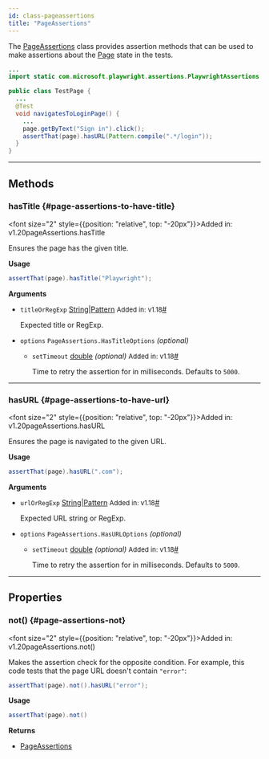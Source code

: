 ```yaml
---
id: class-pageassertions
title: "PageAssertions"
---
```



The [PageAssertions] class provides assertion methods that can be used to make assertions about the [Page] state in the tests.

```java
...
import static com.microsoft.playwright.assertions.PlaywrightAssertions.assertThat;

public class TestPage {
  ...
  @Test
  void navigatesToLoginPage() {
    ...
    page.getByText("Sign in").click();
    assertThat(page).hasURL(Pattern.compile(".*/login"));
  }
}
```


---

## Methods

### hasTitle {#page-assertions-to-have-title}

<font size="2" style={{position: "relative", top: "-20px"}}>Added in: v1.20</font><x-search>pageAssertions.hasTitle</x-search>

Ensures the page has the given title.

**Usage**

```java
assertThat(page).hasTitle("Playwright");
```

**Arguments**
- `titleOrRegExp` [String]|[Pattern] <font size="2">Added in: v1.18</font><a aria-hidden="true" tabindex="-1" class="list-anchor-link" id="page-assertions-to-have-title-option-title-or-reg-exp"/><a href="#page-assertions-to-have-title-option-title-or-reg-exp" class="list-anchor">#</a>
  
  Expected title or RegExp.
- `options` `PageAssertions.HasTitleOptions` *(optional)*
  - `setTimeout` [double] *(optional)* <font size="2">Added in: v1.18</font><a aria-hidden="true" tabindex="-1" class="list-anchor-link" id="page-assertions-to-have-title-option-timeout"/><a href="#page-assertions-to-have-title-option-timeout" class="list-anchor">#</a>
    
    Time to retry the assertion for in milliseconds. Defaults to `5000`.

---

### hasURL {#page-assertions-to-have-url}

<font size="2" style={{position: "relative", top: "-20px"}}>Added in: v1.20</font><x-search>pageAssertions.hasURL</x-search>

Ensures the page is navigated to the given URL.

**Usage**

```java
assertThat(page).hasURL(".com");
```

**Arguments**
- `urlOrRegExp` [String]|[Pattern] <font size="2">Added in: v1.18</font><a aria-hidden="true" tabindex="-1" class="list-anchor-link" id="page-assertions-to-have-url-option-url-or-reg-exp"/><a href="#page-assertions-to-have-url-option-url-or-reg-exp" class="list-anchor">#</a>
  
  Expected URL string or RegExp.
- `options` `PageAssertions.HasURLOptions` *(optional)*
  - `setTimeout` [double] *(optional)* <font size="2">Added in: v1.18</font><a aria-hidden="true" tabindex="-1" class="list-anchor-link" id="page-assertions-to-have-url-option-timeout"/><a href="#page-assertions-to-have-url-option-timeout" class="list-anchor">#</a>
    
    Time to retry the assertion for in milliseconds. Defaults to `5000`.

---

## Properties

### not() {#page-assertions-not}

<font size="2" style={{position: "relative", top: "-20px"}}>Added in: v1.20</font><x-search>pageAssertions.not()</x-search>

Makes the assertion check for the opposite condition. For example, this code tests that the page URL doesn't contain `"error"`:

```java
assertThat(page).not().hasURL("error");
```

**Usage**

```java
assertThat(page).not()
```

**Returns**
- [PageAssertions]


[APIRequest]: /api/class-apirequest.mdx "APIRequest"
[APIRequestContext]: /api/class-apirequestcontext.mdx "APIRequestContext"
[APIResponse]: /api/class-apiresponse.mdx "APIResponse"
[APIResponseAssertions]: /api/class-apiresponseassertions.mdx "APIResponseAssertions"
[Browser]: /api/class-browser.mdx "Browser"
[BrowserContext]: /api/class-browsercontext.mdx "BrowserContext"
[BrowserType]: /api/class-browsertype.mdx "BrowserType"
[CDPSession]: /api/class-cdpsession.mdx "CDPSession"
[ConsoleMessage]: /api/class-consolemessage.mdx "ConsoleMessage"
[Dialog]: /api/class-dialog.mdx "Dialog"
[Download]: /api/class-download.mdx "Download"
[ElementHandle]: /api/class-elementhandle.mdx "ElementHandle"
[FileChooser]: /api/class-filechooser.mdx "FileChooser"
[FormData]: /api/class-formdata.mdx "FormData"
[Frame]: /api/class-frame.mdx "Frame"
[FrameLocator]: /api/class-framelocator.mdx "FrameLocator"
[JSHandle]: /api/class-jshandle.mdx "JSHandle"
[Keyboard]: /api/class-keyboard.mdx "Keyboard"
[Locator]: /api/class-locator.mdx "Locator"
[LocatorAssertions]: /api/class-locatorassertions.mdx "LocatorAssertions"
[Mouse]: /api/class-mouse.mdx "Mouse"
[Page]: /api/class-page.mdx "Page"
[PageAssertions]: /api/class-pageassertions.mdx "PageAssertions"
[Playwright]: /api/class-playwright.mdx "Playwright"
[PlaywrightAssertions]: /api/class-playwrightassertions.mdx "PlaywrightAssertions"
[PlaywrightException]: /api/class-playwrightexception.mdx "PlaywrightException"
[Request]: /api/class-request.mdx "Request"
[RequestOptions]: /api/class-requestoptions.mdx "RequestOptions"
[Response]: /api/class-response.mdx "Response"
[Route]: /api/class-route.mdx "Route"
[Selectors]: /api/class-selectors.mdx "Selectors"
[TimeoutError]: /api/class-timeouterror.mdx "TimeoutError"
[Touchscreen]: /api/class-touchscreen.mdx "Touchscreen"
[Tracing]: /api/class-tracing.mdx "Tracing"
[Video]: /api/class-video.mdx "Video"
[WebSocket]: /api/class-websocket.mdx "WebSocket"
[WebSocketFrame]: /api/class-websocketframe.mdx "WebSocketFrame"
[Worker]: /api/class-worker.mdx "Worker"
[Element]: https://developer.mozilla.org/en-US/docs/Web/API/element "Element"
[EvaluationArgument]: /evaluating.mdx#evaluation-argument "EvaluationArgument"
[Promise]: https://developer.mozilla.org/en-US/docs/Web/JavaScript/Reference/Global_Objects/Promise "Promise"
[iterator]: https://developer.mozilla.org/en-US/docs/Web/JavaScript/Reference/Iteration_protocols "Iterator"
[origin]: https://developer.mozilla.org/en-US/docs/Glossary/Origin "Origin"
[selector]: https://developer.mozilla.org/en-US/docs/Web/CSS/CSS_Selectors "selector"
[Serializable]: https://developer.mozilla.org/en-US/docs/Web/JavaScript/Reference/Global_Objects/JSON/stringify#Description "Serializable"
[UIEvent.detail]: https://developer.mozilla.org/en-US/docs/Web/API/UIEvent/detail "UIEvent.detail"
[UnixTime]: https://en.wikipedia.org/wiki/Unix_time "Unix Time"
[xpath]: https://developer.mozilla.org/en-US/docs/Web/XPath "xpath"

[boolean]: https://docs.oracle.com/javase/tutorial/java/nutsandbolts/datatypes.html "boolean"
[byte&#91;&#93;]: https://docs.oracle.com/javase/tutorial/java/nutsandbolts/datatypes.html "byte[]"
[Consumer]: https://docs.oracle.com/javase/8/docs/api/java/util/function/Consumer.html "Consumer"
[double]: https://docs.oracle.com/javase/tutorial/java/nutsandbolts/datatypes.html "double"
[InputStream]: https://docs.oracle.com/javase/8/docs/api/java/io/InputStream.html "InputStream"
[int]: https://docs.oracle.com/javase/tutorial/java/nutsandbolts/datatypes.html "int"
[List]: https://docs.oracle.com/javase/8/docs/api/java/util/List.html "List"
[Map]: https://docs.oracle.com/javase/8/docs/api/java/util/Map.html "Map"
[null]: https://docs.oracle.com/javase/specs/jls/se8/html/jls-3.html#jls-3.10.7 "null"
[Object]: https://docs.oracle.com/javase/8/docs/api/java/lang/Object.html "Object"
[Path]: https://docs.oracle.com/javase/8/docs/api/java/nio/file/Path.html "Path"
[Pattern]: https://docs.oracle.com/javase/8/docs/api/java/util/regex/Pattern.html "Pattern"
[Predicate]: https://docs.oracle.com/javase/8/docs/api/java/util/function/Predicate.html "Predicate"
[void]: https://docs.oracle.com/javase/tutorial/java/javaOO/methods.html "void"
[Runnable]: https://docs.oracle.com/javase/8/docs/api/java/lang/Runnable.html "Runnable"
[RuntimeException]: https://docs.oracle.com/javase/8/docs/api/java/lang/RuntimeException.html "RuntimeException"
[String]: https://docs.oracle.com/javase/8/docs/api/java/lang/String.html "String"

[all available image tags]: https://mcr.microsoft.com/en-us/product/playwright/java/about "all available image tags"
[Microsoft Artifact Registry]: https://mcr.microsoft.com/en-us/product/playwright/java/about "Microsoft Artifact Registry"
[Dockerfile.jammy]: https://github.com/microsoft/playwright-java/blob/main/utils/docker/Dockerfile.jammy "Dockerfile.jammy"
